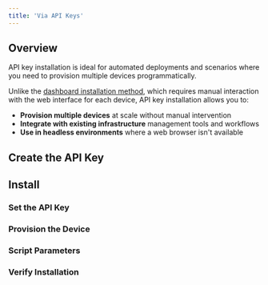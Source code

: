 ```yaml
---
title: 'Via API Keys'
---
```



## Overview

API key installation is ideal for automated deployments and scenarios where you need to provision multiple devices programmatically. 

Unlike the [dashboard installation method](/docs/home/agent/install/dashboard), which requires manual interaction with the web interface for each device, API key installation allows you to:

- **Provision multiple devices** at scale without manual intervention
- **Integrate with existing infrastructure** management tools and workflows
- **Use in headless environments** where a web browser isn't available


## Create the API Key
<CreateAPIKey />

## Install

### Set the API Key
<SetAPIKey />

### Provision the Device
<ProvisionDevice />

### Script Parameters
<ScriptParams />

### Verify Installation
<Verify />
